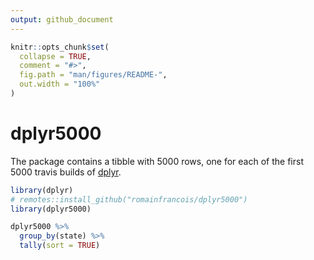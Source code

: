 ```yaml
---
output: github_document
---
```


<!-- README.md is generated from README.Rmd. Please edit that file -->

```r
knitr::opts_chunk$set(
  collapse = TRUE,
  comment = "#>",
  fig.path = "man/figures/README-",
  out.width = "100%"
)
```
# dplyr5000

The package contains a tibble with 5000 rows, one for each of the first 5000 
travis builds of [dplyr](https://github.com/tidyverse/dplyr). 

```r
library(dplyr)
# remotes::install_github("romainfrancois/dplyr5000")
library(dplyr5000)

dplyr5000 %>% 
  group_by(state) %>% 
  tally(sort = TRUE)
```

